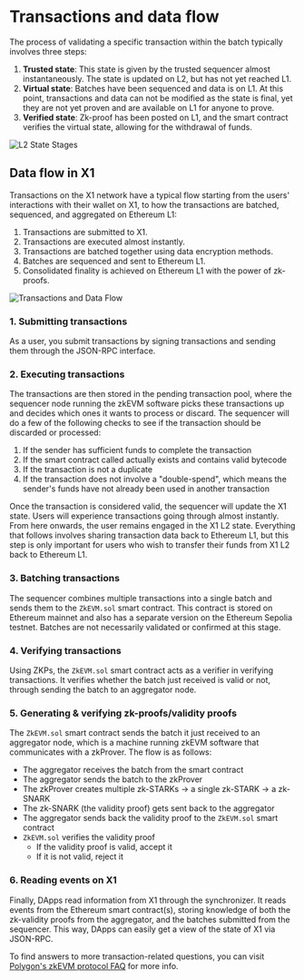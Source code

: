# Transactions and data flow
The process of validating a specific transaction within the batch typically involves three steps:
1. **Trusted state**: This state is given by the trusted sequencer almost instantaneously. The state is updated on L2, but has not yet reached L1.
2. **Virtual state**: Batches have been sequenced and data is on L1. At this point, transactions and data can not be modified as the state is final, yet they are not yet proven and are available on L1 for anyone to prove.
3. **Verified state**: Zk-proof has been posted on L1, and the smart contract verifies the virtual state, allowing for the withdrawal of funds.

![L2 State Stages](./img/l2-state-stages.png)

## Data flow in X1
Transactions on the X1 network have a typical flow starting from the users' interactions with their wallet on X1, to how the transactions are batched, sequenced, and aggregated on Ethereum L1:
1. Transactions are submitted to X1.
2. Transactions are executed almost instantly.
3. Transactions are batched together using data encryption methods.
4. Batches are sequenced and sent to Ethereum L1.
5. Consolidated finality is achieved on Ethereum L1 with the power of zk-proofs.

![Transactions and Data Flow](./img/transactions-and-data-flow.png)

### 1. Submitting transactions
As a user, you submit transactions by signing transactions and sending them through the JSON-RPC interface.

### 2. Executing transactions
The transactions are then stored in the pending transaction pool, where the sequencer node running the zkEVM software picks these transactions up and decides which ones it wants to process or discard.
The sequencer will do a few of the following checks to see if the transaction should be discarded or processed:
1. If the sender has sufficient funds to complete the transaction
2. If the smart contract called actually exists and contains valid bytecode
3. If the transaction is not a duplicate
4. If the transaction does not involve a "double-spend", which means the sender's funds have not already been used in another transaction

Once the transaction is considered valid, the sequencer will update the X1 state. Users will experience transactions going through almost instantly.
From here onwards, the user remains engaged in the X1 L2 state. Everything that follows involves sharing transaction data back to Ethereum L1, but this step is only important for users who wish to transfer their funds from X1 L2 back to Ethereum L1.

### 3. Batching transactions
The sequencer combines multiple transactions into a single batch and sends them to the `ZkEVM.sol` smart contract. This contract is stored on Ethereum mainnet and also has a separate version on the Ethereum Sepolia testnet.
Batches are not necessarily validated or confirmed at this stage.

### 4. Verifying transactions
Using ZKPs, the `ZkEVM.sol` smart contract acts as a verifier in verifying transactions. It verifies whether the batch just received is valid or not, through sending the batch to an aggregator node.

### 5. Generating & verifying zk-proofs/validity proofs
The `ZkEVM.sol` smart contract sends the batch it just received to an aggregator node, which is a machine running zkEVM software that communicates with a zkProver. The flow is as follows:
  - The aggregator receives the batch from the smart contract
  - The aggregator sends the batch to the zkProver
  - The zkProver creates multiple zk-STARKs -> a single zk-STARK -> a zk-SNARK
  - The zk-SNARK (the validity proof) gets sent back to the aggregator
  - The aggregator sends back the validity proof to the `ZkEVM.sol` smart contract
  - `ZkEVM.sol` verifies the validity proof
    - If the validity proof is valid, accept it
    - If it is not valid, reject it

### 6. Reading events on X1
Finally, DApps read information from X1 through the synchronizer.
It reads events from the Ethereum smart contract(s), storing knowledge of both the zk-validity proofs from the aggregator, and the batches submitted from the sequencer.
This way, DApps can easily get a view of the state of X1 via JSON-RPC.

<Tip title="Note">To find answers to more transaction-related questions, you can visit [Polygon's zkEVM protocol FAQ](https://wiki.polygon.technology/docs/zkevm/faq/zkevm-protocol-faq/ "Polygon's zkEVM protocol FAQ") for more info.</Tip>
